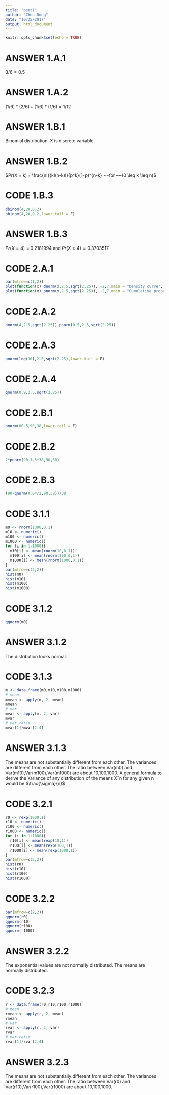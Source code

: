 ```yaml
---
title: "pset1"
author: "Chen Dong"
date: "10/25/2017"
output: html_document
---
```


```r
knitr::opts_chunk$set(echo = TRUE)
```

# ANSWER 1.A.1
$3/6=0.5$

# ANSWER 1.A.2
$(1/6)*(2/6)+(1/6)*(1/6)=1/12$

# ANSWER 1.B.1
Binomial distribution. X is discrete variable.

# ANSWER 1.B.2
$Pr(X = k) =  \frac{n!}{k!(n-k)!}{p^k}(1-p)^{n-k} ~~for ~~(0 \leq k \leq n)$

# CODE 1.B.3
```r
dbinom(4,20,0.2)
pbinom(4,20,0.2,lower.tail = F)
```

# ANSWER 1.B.3
$Pr(X = 4)=0.2181994$ and $Pr(X \geq 4)=0.3703517$

# CODE 2.A.1
```r
par(mfrow=c(1,2))
plot(function(x) dnorm(x,2.5,sqrt(2.25)), -2,7,main = "Density curve", ylab = "")
plot(function(x) pnorm(x,2.5,sqrt(2.25)), -2,7,main = "Cumulative probability curve", ylab = "")
```

# CODE 2.A.2
```r
pnorm(4,2.5,sqrt(2.25))-pnorm(0.5,2.5,sqrt(2.25))
```

# CODE 2.A.3
```r
pnorm(log(30),2.5,sqrt(2.25),lower.tail = F)
```

# CODE 2.A.4
```r
qnorm(0.9,2.5,sqrt(2.25))
```

# CODE 2.B.1
```r
pnorm(80.5,90,38,lower.tail = F)
```
# CODE 2.B.2
```r
2*pnorm(90-1.5*38,90,38)
```

# CODE 2.B.3
```r
(90-qnorm(0.04/2,90,38))/38
```

# CODE 3.1.1
```r
m0 <- rnorm(1000,0,1)
m10 <- numeric()
m100 <- numeric()
m1000 <- numeric()
for (i in 1:1000){
  m10[i] <- mean(rnorm(10,0,1))
  m100[i] <- mean(rnorm(100,0,1))
  m1000[i] <- mean(rnorm(1000,0,1))
}
par(mfrow=c(2,2))
hist(m0)
hist(m10)
hist(m100)
hist(m1000)
```

# CODE 3.1.2
```r
qqnorm(m0)
```

# ANSWER 3.1.2
The distribution looks normal.

# CODE 3.1.3
```r
m <- data.frame(m0,m10,m100,m1000)
# mean
mmean <- apply(m, 2, mean)
mmean
# var
mvar <- apply(m, 2, var)
mvar
# var ratio
mvar[1]/mvar[2:4]
```
# ANSWER 3.1.3
The means are not substantially different from each other.
The variances are different from each other. 
The ratio between Var(m0) and Var(m10),Var(m100),Var(m1000) are about 10,100,1000.
A general formula to derive the Variance of any distribution of the means X¯n for any given n would be $\frac{\sigma}{n}$

# CODE 3.2.1
```r
r0 <- rexp(1000,1)
r10 <- numeric()
r100 <- numeric()
r1000 <- numeric()
for (i in 1:1000){
  r10[i] <- mean(rexp(10,1))
  r100[i] <- mean(rexp(100,1))
  r1000[i] <- mean(rexp(1000,1))
}
par(mfrow=c(2,2))
hist(r0)
hist(r10)
hist(r100)
hist(r1000)
```

# CODE 3.2.2
```r
par(mfrow=c(2,2))
qqnorm(r0)
qqnorm(r10)
qqnorm(r100)
qqnorm(r1000)
```

# ANSWER 3.2.2
The exponential values are not normally distributed. The means are normally distributed.


# CODE 3.2.3
```r
r <- data.frame(r0,r10,r100,r1000)
# mean
rmean <- apply(r, 2, mean)
rmean
# var
rvar <- apply(r, 2, var)
rvar
# var ratio
rvar[1]/rvar[2:4]
```
# ANSWER 3.2.3
The means are not substantially different from each other.
The variances are different from each other. 
The ratio between Var(r0) and Var(r10),Var(r100),Var(r1000) are about 10,100,1000.
